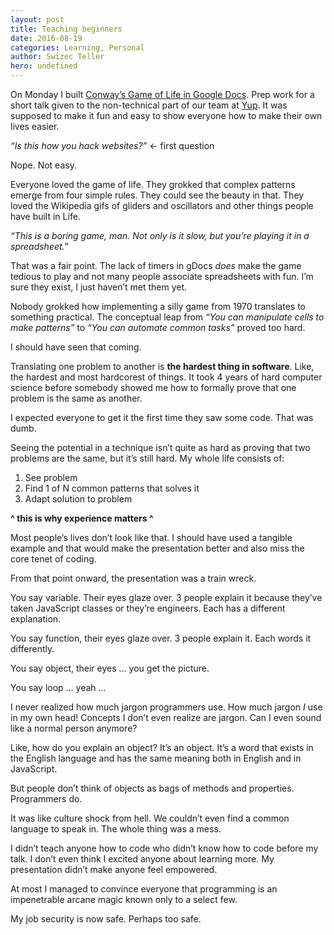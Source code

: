 ```yaml
---
layout: post
title: Teaching beginners
date: 2016-08-19
categories: Learning, Personal
author: Swizec Teller
hero: undefined
---
```


On Monday I built [Conway’s Game of Life in Google Docs](https://swizec.com/blog/conways-game-of-life-in-google-docs/swizec/6931). Prep work for a short talk given to the non-technical part of our team at [Yup](https://www.yup.com/). It was supposed to make it fun and easy to show everyone how to make their own lives easier.

_“Is this how you hack websites?”_ &lt;- first question

Nope. Not easy.

Everyone loved the game of life. They grokked that complex patterns emerge from four simple rules. They could see the beauty in that. They loved the Wikipedia gifs of gliders and oscillators and other things people have built in Life.

_“This is a boring game, man. Not only is it slow, but you’re playing it in a spreadsheet.”_

That was a fair point. The lack of timers in gDocs _does_ make the game tedious to play and not many people associate spreadsheets with fun. I’m sure they exist, I just haven’t met them yet.

Nobody grokked how implementing a silly game from 1970 translates to something practical. The conceptual leap from _“You can manipulate cells to make patterns”_ to _“You can automate common tasks”_ proved too hard.

I should have seen that coming.

Translating one problem to another is **the hardest thing in software**. Like, the hardest and most hardcorest of things. It took 4 years of hard computer science before somebody showed me how to formally prove that one problem is the same as another.

I expected everyone to get it the first time they saw some code. That was dumb.

Seeing the potential in a technique isn’t quite as hard as proving that two problems are the same, but it’s still hard. My whole life consists of:

1.  See problem
2.  Find 1 of N common patterns that solves it
3.  Adapt solution to problem

**^ this is why experience matters ^**

Most people’s lives don’t look like that. I should have used a tangible example and that would make the presentation better and also miss the core tenet of coding.

From that point onward, the presentation was a train wreck.

You say variable. Their eyes glaze over. 3 people explain it because they’ve taken JavaScript classes or they’re engineers. Each has a different explanation.

You say function, their eyes glaze over. 3 people explain it. Each words it differently.

You say object, their eyes … you get the picture.

You say loop … yeah …

I never realized how much jargon programmers use. How much jargon _I_ use in my own head! Concepts I don’t even realize are jargon. Can I even sound like a normal person anymore?

Like, how do you explain an object? It’s an object. It’s a word that exists in the English language and has the same meaning both in English and in JavaScript.

But people don’t think of objects as bags of methods and properties. Programmers do.

It was like culture shock from hell. We couldn’t even find a common language to speak in. The whole thing was a mess.

I didn’t teach anyone how to code who didn’t know how to code before my talk. I don’t even think I excited anyone about learning more. My presentation didn’t make anyone feel empowered.

At most I managed to convince everyone that programming is an impenetrable arcane magic known only to a select few.

My job security is now safe. Perhaps too safe.

